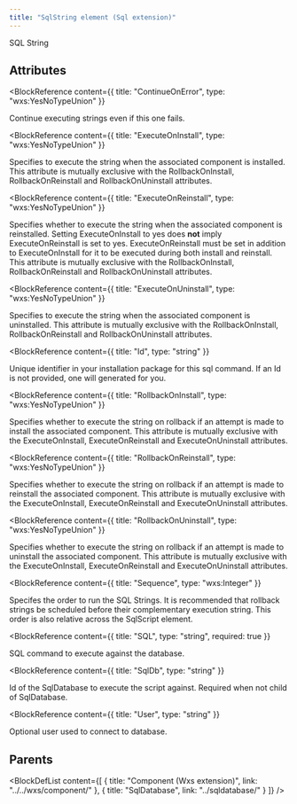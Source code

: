 ```yaml
---
title: "SqlString element (Sql extension)"
---
```



SQL String


## Attributes

<BlockWrapper>

  <BlockReference
    content={{
      title: "ContinueOnError",
      type: "wxs:YesNoTypeUnion"
    }}
  >
  Continue executing strings even if this one fails.
  </BlockReference>

  <BlockReference
    content={{
      title: "ExecuteOnInstall",
      type: "wxs:YesNoTypeUnion"
    }}
  >
  Specifies to execute the string when the associated component is installed. This attribute is mutually exclusive with the RollbackOnInstall, RollbackOnReinstall and RollbackOnUninstall attributes.
  </BlockReference>

  <BlockReference
    content={{
      title: "ExecuteOnReinstall",
      type: "wxs:YesNoTypeUnion"
    }}
  >
  Specifies whether to execute the string when the associated component is reinstalled. Setting ExecuteOnInstall to yes does **not** imply ExecuteOnReinstall is set to yes. ExecuteOnReinstall must be set in addition to ExecuteOnInstall for it to be executed during both install and reinstall. This attribute is mutually exclusive with the RollbackOnInstall, RollbackOnReinstall and RollbackOnUninstall attributes.
  </BlockReference>

  <BlockReference
    content={{
      title: "ExecuteOnUninstall",
      type: "wxs:YesNoTypeUnion"
    }}
  >
  Specifies to execute the string when the associated component is uninstalled. This attribute is mutually exclusive with the RollbackOnInstall, RollbackOnReinstall and RollbackOnUninstall attributes.
  </BlockReference>

  <BlockReference
    content={{
      title: "Id",
      type: "string"
    }}
  >
  Unique identifier in your installation package for this sql command. If an Id is not provided, one will generated for you.
  </BlockReference>

  <BlockReference
    content={{
      title: "RollbackOnInstall",
      type: "wxs:YesNoTypeUnion"
    }}
  >
  Specifies whether to execute the string on rollback if an attempt is made to install the associated component. This attribute is mutually exclusive with the ExecuteOnInstall, ExecuteOnReinstall and ExecuteOnUninstall attributes.
  </BlockReference>

  <BlockReference
    content={{
      title: "RollbackOnReinstall",
      type: "wxs:YesNoTypeUnion"
    }}
  >
  Specifies whether to execute the string on rollback if an attempt is made to reinstall the associated component. This attribute is mutually exclusive with the ExecuteOnInstall, ExecuteOnReinstall and ExecuteOnUninstall attributes.
  </BlockReference>

  <BlockReference
    content={{
      title: "RollbackOnUninstall",
      type: "wxs:YesNoTypeUnion"
    }}
  >
  Specifies whether to execute the string on rollback if an attempt is made to uninstall the associated component. This attribute is mutually exclusive with the ExecuteOnInstall, ExecuteOnReinstall and ExecuteOnUninstall attributes.
  </BlockReference>

  <BlockReference
    content={{
      title: "Sequence",
      type: "wxs:Integer"
    }}
  >
  Specifes the order to run the SQL Strings. It is recommended that rollback strings be scheduled before their complementary execution string. This order is also relative across the SqlScript element.
  </BlockReference>

  <BlockReference
    content={{
      title: "SQL",
      type: "string",
      required: true
    }}
  >
  SQL command to execute against the database.
  </BlockReference>

  <BlockReference
    content={{
      title: "SqlDb",
      type: "string"
    }}
  >
  Id of the SqlDatabase to execute the script against. Required when not child of SqlDatabase.
  </BlockReference>

  <BlockReference
    content={{
      title: "User",
      type: "string"
    }}
  >
  Optional user used to connect to database.
  </BlockReference>

</BlockWrapper>


## Parents

<BlockDefList content={[
    {
      title: "Component (Wxs extension)",
      link: "../../wxs/component/"
    },
    {
      title: "SqlDatabase",
      link: "../sqldatabase/"
    }
  ]}
/>